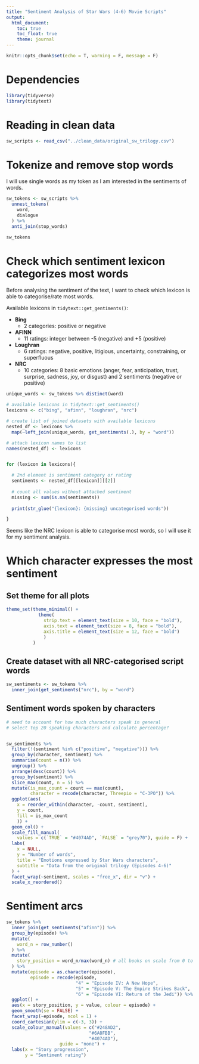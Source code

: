 ```yaml
---
title: "Sentiment Analysis of Star Wars (4-6) Movie Scripts"
output:
  html_document:
    toc: true
    toc_float: true
    theme: journal
---
```


```r
knitr::opts_chunk$set(echo = T, warning = F, message = F)
```

# Dependencies

```r
library(tidyverse)
library(tidytext)
```

# Reading in clean data

```r
sw_scripts <- read_csv("../clean_data/original_sw_trilogy.csv")
```

# Tokenize and remove stop words

I will use single words as my token as I am interested in the sentiments of words.
```r
sw_tokens <- sw_scripts %>%
  unnest_tokens(
    word,
    dialogue
  ) %>%
  anti_join(stop_words)

sw_tokens
```

# Check which sentiment lexicon categorizes most words

Before analysing the sentiment of the text, I want to check which lexicon is able to categorise/rate most words.

Available lexicons in `tidytext::get_gentiments()`:

* __Bing__
  * 2 categories: positive or negative
* __AFINN__
  * 11 ratings: integer between -5 (negative) and +5 (positive)
* __Loughran__
  * 6 ratings: negative, positive, litigious, uncertainty, constraining, or superfluous 
* __NRC__
  * 10 categories: 8 basic emotions (anger, fear, anticipation, trust, surprise, sadness, joy, or disgust) and 2 sentiments (negative or positive)
  
```r
unique_words <- sw_tokens %>% distinct(word)

# available lexicons in tidytext::get_sentiments()
lexicons <- c("bing", "afinn", "loughran", "nrc")

# create list of joined datasets with available lexicons
nested_df <- lexicons %>%
  map(~left_join(unique_words, get_sentiments(.), by = "word"))

# attach lexicon names to list
names(nested_df) <- lexicons 


for (lexicon in lexicons){

  # 2nd element is sentiment category or rating
  sentiments <- nested_df[[lexicon]][[2]]
  
  # count all values without attached sentiment
  missing <- sum(is.na(sentiments)) 
  
  print(str_glue("{lexicon}: {missing} uncategorised words"))

}
```

Seems like the NRC lexicon is able to categorise most words, so I will use it for my sentiment analysis.

# Which character expresses the most sentiment

## Set theme for all plots

```r
theme_set(theme_minimal() + 
            theme(
              strip.text = element_text(size = 10, face = "bold"),
              axis.text = element_text(size = 8, face = "bold"),
              axis.title = element_text(size = 12, face = "bold")
              )
          )
```

## Create dataset with all NRC-categorised script words

```r
sw_sentiments <- sw_tokens %>% 
  inner_join(get_sentiments("nrc"), by = "word")
```

## Sentiment words spoken by characters

```r

# need to account for how much characters speak in general
# select top 20 speaking characters and calculate percentage?


sw_sentiments %>% 
  filter(!(sentiment %in% c("positive", "negative"))) %>% 
  group_by(character, sentiment) %>% 
  summarise(count = n()) %>% 
  ungroup() %>% 
  arrange(desc(count)) %>% 
  group_by(sentiment) %>% 
  slice_max(count, n = 5) %>% 
  mutate(is_max_count = count == max(count),
         character = recode(character, Threepio = "C-3PO")) %>% 
  ggplot(aes(
    x = reorder_within(character, -count, sentiment), 
    y = count,
    fill = is_max_count
    )) +
  geom_col() +
  scale_fill_manual(
    values = c(`TRUE` = "#4074AD", `FALSE` = "grey70"), guide = F) +
  labs(
    x = NULL,
    y = "Number of words",
    title = "Emotions expressed by Star Wars characters",
    subtitle = "Data from the original trilogy (Episodes 4-6)"
  ) +
  facet_wrap(~sentiment, scales = "free_x", dir = "v") +
  scale_x_reordered()

```

# Sentiment arcs

```r
sw_tokens %>% 
  inner_join(get_sentiments("afinn")) %>% 
  group_by(episode) %>% 
  mutate(
    word_n = row_number()
  ) %>%
  mutate(
    story_position = word_n/max(word_n) # all books on scale from 0 to 1
  ) %>% 
  mutate(episode = as.character(episode),
         episode = recode(episode, 
                          "4" = "Episode IV: A New Hope",
                          "5" = "Episode V: The Empire Strikes Back",
                          "6" = "Episode VI: Return of the Jedi")) %>% 
  ggplot() +
  aes(x = story_position, y = value, colour = episode) +
  geom_smooth(se = FALSE) +
  facet_wrap(~episode, ncol = 1) +
  coord_cartesian(ylim = c(-3, 3)) +
  scale_colour_manual(values = c("#248AD2",
                               "#6A8FBB",
                               "#4074AD"),
                    guide = "none") +
  labs(x = "Story progression",
       y = "Sentiment rating")

```
